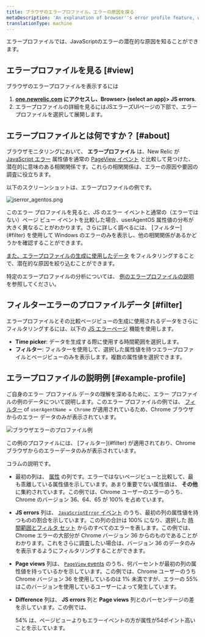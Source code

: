 ```yaml
---
title: ブラウザのエラープロファイル。エラーの原因を探る
metaDescription: 'An explanation of browser''s error profile feature, which gives you insight about your JavaScript errors.'
translationType: machine
---
```


エラープロファイルでは、JavaScriptのエラーの潜在的な原因を知ることができます。

## エラープロファイルを見る [#view]

ブラウザのエラープロファイルを表示するには

1. **[one.newrelic.com](https://one.newrelic.com) にアクセスし、Browser> (select an app)> JS errors**.
2. エラープロファイルの詳細を見るにはJSエラーズUIページの下部で、エラープロファイルを選択して展開します。

## エラープロファイルとは何ですか？ [#about]

ブラウザモニタリングにおいて、 **エラープロファイル** は、New Relic が [JavaScript エラー](/docs/insights/insights-data-sources/default-data/browser-default-events-attributes-insights#javascriptError-attributes) 属性値を通常の [PageView イベント](/docs/insights/insights-data-sources/default-data/browser-default-events-attributes-insights#browser-attributes-table) と比較して見つけた、潜在的に意味のある相関関係です。これらの相関関係は、エラーの原因や要因の調査に役立ちます。

以下のスクリーンショットは、エラープロファイルの例です。

![jserror_agentos.png](./images/jserror_agentos.png "jserror_agentos.png")

<figcaption>
  このエラー プロファイルを見ると、JS のエラー イベントと通常の（エラーではない）ページ ビュー イベントを比較した場合、userAgentOS 属性値の分布が大きく異なることがわかります。さらに詳しく調べるには、 [フィルター](#filter) を使用して Windows のエラーのみを表示し、他の相関関係があるかどうかを確認することができます。
</figcaption>

[また、エラープロファイルの生成に使用したデータ](#filter) をフィルタリングすることで、潜在的な原因を絞り込むことができます。

特定のエラープロファイルの分析については、 [例のエラープロファイルの説明](#example-profile) を参照してください。

## フィルターエラーのプロファイルデータ [#filter]

エラープロファイルとその比較ページビューの生成に使用されるデータをさらにフィルタリングするには、以下の [JS エラーページ](/docs/browser/new-relic-browser/browser-pro-features/javascript-errors-page-examine-errors-over-time) 機能を使用します。

* **Time picker**: データを生成する際に使用する時間範囲を選択します。
* **フィルター**: フィルターを使用して、選択した属性値を持つエラープロファイルとページビューのみを表示します。複数の属性値を選択できます。

## エラープロファイルの説明例 [#example-profile]

ご自身のエラー プロファイル データの理解を深めるために、エラー プロファイルの例のデータについて説明します。このエラー プロファイルの例では、 [フィルター](#filter) of `userAgentName = Chrome` が適用されているため、Chrome ブラウザからのエラー データのみが表示されています。

![ブラウザエラーのプロファイル例](./images/Browser-error-profile-example.png "Browser-error-profile-example.png")

<figcaption>
  この例のプロファイルには、 [フィルター](#filter) が適用されており、Chrome ブラウザからのエラーデータのみが表示されています。
</figcaption>

コラムの説明です。

* 最初の列は、 [属性](/docs/using-new-relic/welcome-new-relic/getting-started/glossary#attribute) の列です。エラーではないページビューと比較して、最も乖離している属性値を示しています。あまり重要でない属性値は、 **その他** に集約されています。この例では、Chrome ユーザーのエラーのうち、Chrome のバージョン 36、64、65 が 100% を占めています。

* **JS errors** 列は、 [`JavaScriptError` イベント](/docs/insights/insights-data-sources/default-data/browser-default-events-attributes-insights#javascriptError-attributes) のうち、最初の列の属性値を持つものの割合を示しています。この列の合計は 100% になり、選択した [時間範囲とフィルタ セット](#filter) からのすべてのエラーを表します。この例では、Chrome エラーの大部分が Chrome バージョン 36 からのものであることがわかります。これをさらに調査したい場合は、バージョン 36 のデータのみを表示するようにフィルタリングすることができます。

* **Page views** 列は、 [`PageView` events](/docs/insights/insights-data-sources/default-data/browser-default-events-attributes-insights#browser-attributes-table) のうち、何パーセントが最初の列の属性値を持っているかを示しています。この例では、Chrome ユーザーのうち Chrome バージョン 36 を使用しているのは 1% 未満ですが、エラーの 55% はこのバージョンを使用しているユーザーによって発生しています。

* **Difference** 列は、 **JS errors** 列と **Page views** 列とのパーセンテージの差を示しています。この例では、

  <Icon name="nr-caret-up"/>

  54% は、ページビューよりもエラーイベントの方が属性が54ポイント高いことを示しています。